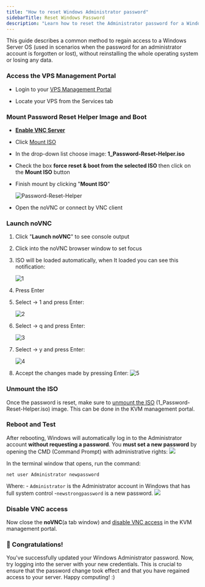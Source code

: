 ```yaml
---
title: "How to reset Windows Administrator password"
sidebarTitle: Reset Windows Password
description: "Learn how to reset the Administrator password for a Windows Server. This step-by-step guide includes Starting the Windows Installer, activating VNC access, loading the Virtio driver, accessing the command prompt, and resetting the password."
---
```


This guide describes a common method to regain access to a Windows Server OS (used in scenarios when the password for an administrator account is forgotten or lost), without reinstalling the whole operating system or losing any data.

### **Access the VPS Management Portal**

*   Login to your [VPS Management Portal](https://manage.edis.at/whmcs/clientarea.php)

*   Locate your VPS from the Services tab

### **Mount Password Reset Helper Image and Boot**

* [**Enable VNC Server**](https://docs.edisglobal.com/enable-vnc-server)

* Click [Mount ISO](https://docs.edisglobal.com/mount-iso-image)

* In the drop-down list choose image: **1_Password-Reset-Helper.iso**

* Check the box **force reset & boot from the selected ISO** then click on the **Mount ISO** button

* Finish mount by clicking "**Mount ISO**"

  ![Password-Reset-Helper](/assets/jk221gGjGVanns-Password-Reset-Helper.png)

*   Open the noVNC or connect by VNC client

###

### **Launch noVNC**

1. Click  "**Launch noVNC**" to see console output

2. Click into the noVNC browser window to set focus

3. ISO will be loaded automatically, when It loaded you can see this notification:

   ![1](/assets/UVFJBNhdbn1c73-chntpw.png)

4. Press Enter

5. Select -> 1 and press Enter:

   ![2](/assets/ix5iD2dZZyen4P22emv-resetadminpassword.png)

6. Select -> q and press Enter:

   ![3](/assets/4iwS9tjeowHQfbaaQSC-quiteditinguser.png)

7. Select -> y and press Enter:

   ![4](/assets/Mu5oWRhP2anwRDejnqh-writechanges.png)

8. Accept the changes made by pressing Enter:
   ![5](/assets/mHzEbq4n4DXgiT5iVFz-umount.png)

### **Unmount the ISO**

Once the password is reset, make sure to [unmount the ISO](https://docs.edisglobal.com/enable-vnc-server) (1_Password-Reset-Helper.iso) image. This can be done in the KVM management portal.

### **Reboot and Test**

After rebooting, Windows will automatically log in to the Administrator account **without requesting a password**. You **must set a new password** by opening the CMD (Command Prompt) with administrative rights:
![](/assets/nB_DvyqQcZNKEL5141Wak_win1.jpeg)

In the terminal window that opens, run the command:
```shell
net user Administrator newpassword
```
   Where:
   \- `Administrator` is the Administrator account in Windows that has full system control -`newstrongpassword` is a new password. ![](/assets/q7wiAyHP8mf8iXnKbh1HU_newpassword.png)

### Disable VNC access

Now close the **noVNC**(a tab window) and [disable VNC access](https://docs.edisglobal.com/enable-vnc-server) in the KVM management portal.

### 🎉 Congratulations!

You've successfully updated your Windows Administrator password. Now, try logging into the server with your new credentials. This is crucial to ensure that the password change took effect and that you have regained access to your server. Happy computing! :)





